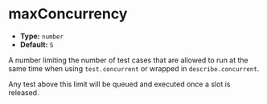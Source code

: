 # maxConcurrency

- **Type:** `number`
- **Default:** `5`

A number limiting the number of test cases that are allowed to run at the same time when using `test.concurrent` or wrapped in `describe.concurrent`.

Any test above this limit will be queued and executed once a slot is released.
